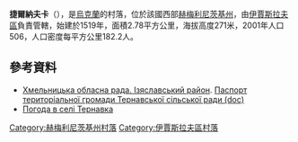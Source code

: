 {{coord|49|55|55|N|26|45|7|E|scale:100000|display=title}}

'''捷爾納夫卡'''（{{lang-uk|Тернавка}}），是[[烏克蘭|烏克蘭]]的村落，位於該國西部[[赫梅利尼茨基州|赫梅利尼茨基州]]，由[[伊賈斯拉夫區|伊賈斯拉夫區]]負責管轄，始建於1519年，面積2.78平方公里，海拔高度271米，2001年人口506，人口密度每平方公里182.2人。

==參考資料==
* [https://web.archive.org/web/20160306105422/http://oblrada.km.ua/district/show/15 Хмельницька обласна рада. Ізяславський район]. [https://web.archive.org/web/20141226170139/http://oblrada.km.ua/userfiles/%D0%9F%D0%B0%D1%81%D0%BF%D0%BE%D1%80%D1%82%20%D0%A2%D0%B5%D1%80%D0%BD%D0%B0%D0%B2%D0%BA%D0%B0_2011.doc Паспорт територіальної громади Тернавської сільської ради (doc)]
* [http://weather.in.ua/ua/hmel'nickaja/25999 Погода в селі Тернавка] {{Wayback|url=http://weather.in.ua/ua/hmel%27nickaja/25999 |date=20210423135027 }}

{{DEFAULTSORT:Тернавка}}
[[Category:赫梅利尼茨基州村落|Category:赫梅利尼茨基州村落]]
[[Category:伊賈斯拉夫區村落|Category:伊賈斯拉夫區村落]]


{{Khmelnytskyi-geo-stub}}